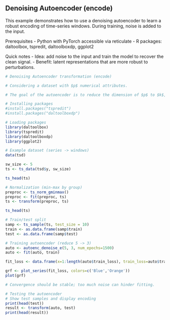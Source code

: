 ## Denoising Autoencoder (encode)

This example demonstrates how to use a denoising autoencoder to learn a robust encoding of time-series windows. During training, noise is added to the input.

Prerequisites
- Python with PyTorch accessible via reticulate
- R packages: daltoolbox, tspredit, daltoolboxdp, ggplot2

Quick notes
- Idea: add noise to the input and train the model to recover the clean signal.
- Benefit: latent representations that are more robust to perturbations.

```r
# Denoising Autoencoder transformation (encode)

# Considering a dataset with $p$ numerical attributes. 

# The goal of the autoencoder is to reduce the dimension of $p$ to $k$, such that these $k$ attributes are enough to recompose the original $p$ attributes. 

# Installing packages
#install.packages("tspredit")
#install.packages("daltoolboxdp")
```

```r
# Loading packages
library(daltoolbox)
library(tspredit)
library(daltoolboxdp)
library(ggplot2)
```

```r
# Example dataset (series -> windows) 
data(tsd)

sw_size <- 5
ts <- ts_data(tsd$y, sw_size)

ts_head(ts)
```

```r
# Normalization (min-max by group)
preproc <- ts_norm_gminmax()
preproc <- fit(preproc, ts)
ts <- transform(preproc, ts)

ts_head(ts)
```

```r
# Train/test split
samp <- ts_sample(ts, test_size = 10)
train <- as.data.frame(samp$train)
test <- as.data.frame(samp$test)
```

```r
# Training autoencoder (reduce 5 -> 3)
auto <- autoenc_denoise_e(5, 3, num_epochs=1500)
auto <- fit(auto, train)
```

```r
fit_loss <- data.frame(x=1:length(auto$train_loss), train_loss=auto$train_loss,val_loss=auto$val_loss)

grf <- plot_series(fit_loss, colors=c('Blue','Orange'))
plot(grf)
```
 
```r
# Convergence should be stable; too much noise can hinder fitting.
```

```r
# Testing the autoencoder
# Show test samples and display encoding
print(head(test))
result <- transform(auto, test)
print(head(result))
```

